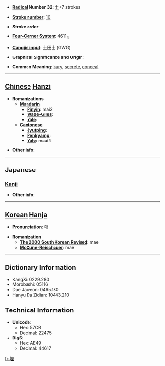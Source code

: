 * '''[[Wiktionary:Chinese radical index| Radical]] Number 32''': [[Wiktionary:Chinese radical index 土|土]]+7 strokes

* '''[[Wiktionary:Chinese total strokes index|Stroke number]]''': [[Wiktionary:Chinese total strokes index 10|10]]

* '''Stroke order''': 

* '''[[Wiktionary:Chinese four corner index|Four-Corner System]]''': 4611<sub>4</sub>

* '''[[Wiktionary:Chinese Cangjie index|Cangjie input]]''': 土田土 (GWG)

* '''Graphical Significance and Origin''': 

* '''Common Meaning''': [[bury]], [[secrete]], [[conceal]]

----

== [[Chinese]] [[Hanzi]] ==

* '''Romanizations'''
** '''[[Mandarin]]'''
*** '''[[Pinyin]]''': mai2
*** '''[[Wade-Giles]]''': 
*** '''[[Yale]]''': 
** '''[[Cantonese]]'''
*** '''[[Jyutping]]''':
*** '''[[Penkyamp]]''': 
*** '''[[Yale]]''': maai4

* '''Other info''': 

----

==Japanese==
===[[Kanji]]===
{{kanji|on readings=[[まい]] (mai), [[ばい]] (bai)|kun readings=[[うめる]] (umeru), [[うずめる]] (uzumeru), [[うまる]] (umaru)}}

* '''Other info''':  

----

== [[Korean]] [[Hanja]] ==

* '''Pronunciation''': 매

* '''Romanization'''
** '''[[The 2000 South Korean Revised Romanization|The 2000 South Korean Revised]]''': mae
** '''[[McCune-Reischauer]]''': mae

----

== Dictionary Information ==

* KangXi: 0229.280
* Morobashi: 05116
* Dae Jaweon: 0465.180
* Hanyu Da Zidian: 10443.210

== Technical Information ==

* '''Unicode''':
** Hex: 57CB
** Decimal: 22475
* '''Big5''':
** Hex: AE49
** Decimal: 44617

[[fr:埋]]